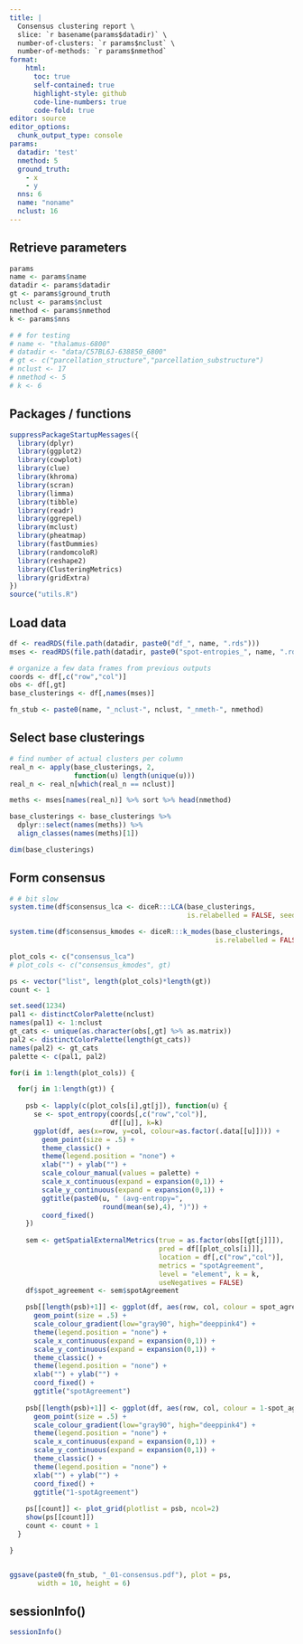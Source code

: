 ```yaml
---
title: |
  Consensus clustering report \
  slice: `r basename(params$datadir)` \
  number-of-clusters: `r params$nclust` \
  number-of-methods: `r params$nmethod`
format: 
    html:
      toc: true
      self-contained: true
      highlight-style: github
      code-line-numbers: true
      code-fold: true
editor: source
editor_options: 
  chunk_output_type: console
params:
  datadir: 'test'
  nmethod: 5
  ground_truth:
    - x
    - y
  nns: 6
  name: "noname"
  nclust: 16
---
```


## Retrieve parameters

```r
params
name <- params$name
datadir <- params$datadir
gt <- params$ground_truth
nclust <- params$nclust
nmethod <- params$nmethod
k <- params$nns

# # for testing
# name <- "thalamus-6800"
# datadir <- "data/C57BL6J-638850_6800"
# gt <- c("parcellation_structure","parcellation_substructure")
# nclust <- 17
# nmethod <- 5
# k <- 6

```

## Packages / functions

```r
suppressPackageStartupMessages({
  library(dplyr)
  library(ggplot2)
  library(cowplot)
  library(clue)
  library(khroma)
  library(scran)
  library(limma)
  library(tibble)
  library(readr)
  library(ggrepel)
  library(mclust)
  library(pheatmap)
  library(fastDummies)
  library(randomcoloR)
  library(reshape2)
  library(ClusteringMetrics)
  library(gridExtra)
})
source("utils.R")
```


## Load data

```r

df <- readRDS(file.path(datadir, paste0("df_", name, ".rds")))
mses <- readRDS(file.path(datadir, paste0("spot-entropies_", name, ".rds")))

# organize a few data frames from previous outputs
coords <- df[,c("row","col")]
obs <- df[,gt]
base_clusterings <- df[,names(mses)]

fn_stub <- paste0(name, "_nclust-", nclust, "_nmeth-", nmethod)

```


## Select base clusterings

```r

# find number of actual clusters per column
real_n <- apply(base_clusterings, 2, 
                function(u) length(unique(u)))
real_n <- real_n[which(real_n == nclust)]

meths <- mses[names(real_n)] %>% sort %>% head(nmethod)

base_clusterings <- base_clusterings %>%
  dplyr::select(names(meths)) %>%
  align_classes(names(meths)[1])

dim(base_clusterings)

```

## Form consensus

```r

# # bit slow
system.time(df$consensus_lca <- diceR:::LCA(base_clusterings,
                                            is.relabelled = FALSE, seed = 100))

system.time(df$consensus_kmodes <- diceR:::k_modes(base_clusterings,
                                                   is.relabelled = FALSE, seed = 1))

plot_cols <- c("consensus_lca")
# plot_cols <- c("consensus_kmodes", gt)

ps <- vector("list", length(plot_cols)*length(gt))
count <- 1

set.seed(1234)
pal1 <- distinctColorPalette(nclust)
names(pal1) <- 1:nclust
gt_cats <- unique(as.character(obs[,gt] %>% as.matrix))
pal2 <- distinctColorPalette(length(gt_cats))
names(pal2) <- gt_cats
palette <- c(pal1, pal2)

for(i in 1:length(plot_cols)) {

  for(j in 1:length(gt)) {
    
    psb <- lapply(c(plot_cols[i],gt[j]), function(u) {
      se <- spot_entropy(coords[,c("row","col")],
                         df[[u]], k=k)
      ggplot(df, aes(x=row, y=col, colour=as.factor(.data[[u]]))) +
        geom_point(size = .5) +
        theme_classic() +
        theme(legend.position = "none") +
        xlab("") + ylab("") +
        scale_colour_manual(values = palette) +
        scale_x_continuous(expand = expansion(0,1)) +
        scale_y_continuous(expand = expansion(0,1)) +
        ggtitle(paste0(u, " (avg-entropy=",
                       round(mean(se),4), ")")) +
        coord_fixed()
    })
    
    sem <- getSpatialExternalMetrics(true = as.factor(obs[[gt[j]]]),
                                     pred = df[[plot_cols[i]]],
                                     location = df[,c("row","col")],
                                     metrics = "spotAgreement",
                                     level = "element", k = k,
                                     useNegatives = FALSE)
    df$spot_agreement <- sem$spotAgreement

    psb[[length(psb)+1]] <- ggplot(df, aes(row, col, colour = spot_agreement)) + 
      geom_point(size = .5) + 
      scale_colour_gradient(low="gray90", high="deeppink4") +
      theme(legend.position = "none") +
      scale_x_continuous(expand = expansion(0,1)) +
      scale_y_continuous(expand = expansion(0,1)) +
      theme_classic() +
      theme(legend.position = "none") +
      xlab("") + ylab("") +
      coord_fixed() +
      ggtitle("spotAgreement")
    
    psb[[length(psb)+1]] <- ggplot(df, aes(row, col, colour = 1-spot_agreement)) + 
      geom_point(size = .5) +
      scale_colour_gradient(low="gray90", high="deeppink4") +
      theme(legend.position = "none") +
      scale_x_continuous(expand = expansion(0,1)) +
      scale_y_continuous(expand = expansion(0,1)) +
      theme_classic() +
      theme(legend.position = "none") +
      xlab("") + ylab("") +
      coord_fixed() +
      ggtitle("1-spotAgreement")
    
    ps[[count]] <- plot_grid(plotlist = psb, ncol=2)
    show(ps[[count]])
    count <- count + 1
  }

}


ggsave(paste0(fn_stub, "_01-consensus.pdf"), plot = ps,
       width = 10, height = 6)

```

## sessionInfo()

```r
sessionInfo()
```

